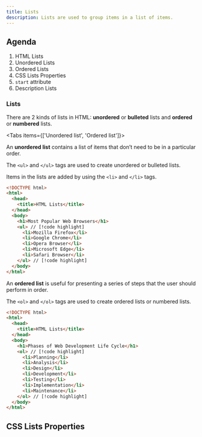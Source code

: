 ```yaml
---
title: Lists
description: Lists are used to group items in a list of items.
---
```


## Agenda
1. HTML Lists
2. Unordered Lists
3. Ordered Lists
4. CSS Lists Properties
5. `start` attribute
6. Description Lists

### Lists

There are 2 kinds of lists in HTML: **unordered** or **bulleted** lists and **ordered** or **numbered** lists.

<Tabs items={['Unordered list', 'Ordered list']}>
<Tab value="Unordered list">

An **unordered list** contains a list of items that don’t need to be in a particular order.

The `<ul>` and `</ul>` tags are used to create unordered or bulleted lists.

Items in the lists are added by using the `<li>` and `</li>` tags.

```html
<!DOCTYPE html>
<html>
  <head>
    <title>HTML Lists</title>
  </head>
  <body>
    <h1>Most Popular Web Browsers</h1>
    <ul> // [!code highlight]
      <li>Mozilla Firefox</li>
      <li>Google Chrome</li>
      <li>Opera Browser</li>
      <li>Microsoft Edge</li>
      <li>Safari Browser</li>
    </ul> // [!code highlight]
  </body>
</html>
```

</Tab>
<Tab value="Ordered list">

An **ordered list** is useful for presenting a series of steps that the user should perform in order.

The `<ol>` and `</ol>` tags are used to create ordered lists or numbered lists.

```html
<!DOCTYPE html>
<html>
  <head>
    <title>HTML Lists</title>
  </head>
  <body>
    <h1>Phases of Web Development Life Cycle</h1>
    <ol> // [!code highlight]
      <li>Planning</li>
      <li>Analysis</li>
      <li>Design</li>
      <li>Development</li>
      <li>Testing</li>
      <li>Implementation</li>
      <li>Maintenance</li>
    </ol> // [!code highlight]
  </body>
</html>
```

</Tab>
</Tabs>

## CSS Lists Properties

<Cards>
  <Card 
    title="list-style-type" 
    description="The list-style-type property is used to define the style of the list item marker." 
    href="/guides/lists/css-properties/list-style-type"
  />
  <Card 
    title="list-style-image" 
    description="The list-style-image property used to specify an image as the list item marker in unordered lists." 
    href="/guides/lists/css-properties/list-style-image"
  />
  <Card 
    title="list-style-position" 
    description="The list-style-position property specifies the position of the list item marker in unordered lists." 
    href="/guides/lists/css-properties/list-style-position"
  />
  <Card 
    title="list-style" 
    description="The list-style property is a shorthand property. It is use to set all the list properties in one declaration." 
    href="/guides/lists/css-properties/list-style"
  />
</Cards>
